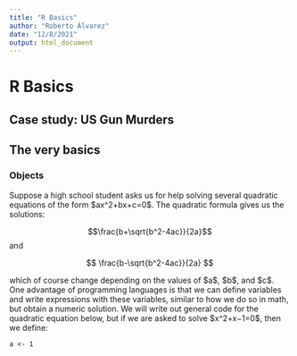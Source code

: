 ```yaml
---
title: "R Basics"
author: "Roberto Álvarez"
date: "12/8/2021"
output: html_document
---
```


# R Basics

## Case study: US Gun Murders

## The very basics

### Objects

Suppose a high school student asks us for help solving several quadratic equations of the form \$ax\^2+bx+c=0\$. The quadratic formula gives us the solutions:

$$\frac{b+\sqrt{b^2-4ac}}{2a}$$ and

$$
\frac{b-\sqrt{b^2-4ac}}{2a}
$$

which of course change depending on the values of \$a\$, \$b\$, and \$c\$. One advantage of programming languages is that we can define variables and write expressions with these variables, similar to how we do so in math, but obtain a numeric solution. We will write out general code for the quadratic equation below, but if we are asked to solve \$x\^2+x−1=0\$, then we define:

    a <- 1
